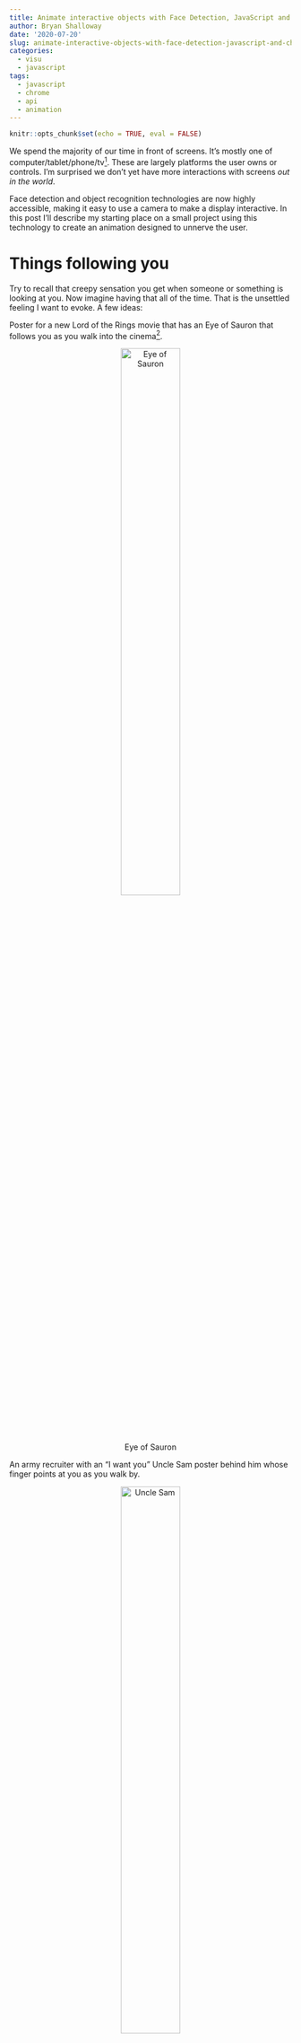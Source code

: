 ```yaml
---
title: Animate interactive objects with Face Detection, JavaScript and Chrome Browser
author: Bryan Shalloway
date: '2020-07-20'
slug: animate-interactive-objects-with-face-detection-javascript-and-chrome-browser
categories:
  - visu
  - javascript
tags:
  - javascript
  - chrome
  - api
  - animation
---
```


```r
knitr::opts_chunk$set(echo = TRUE, eval = FALSE)
```

We spend the majority of our time in front of screens. It's mostly one of computer/tablet/phone/tv^[Maybe also Peloton, car display, watch, Mirror... (if you're fancy).]. These are largely platforms the user owns or controls. I'm surprised we don't yet have more interactions with screens *out in the world*. 

Face detection and object recognition technologies are now highly accessible, making it easy to use a camera to make a display interactive. In this post I'll describe my starting place on a small project using this technology to create an animation designed to unnerve the user. 

# Things following you

Try to recall that creepy sensation you get when someone or something is looking at you. Now imagine having that all of the time. That is the unsettled feeling I want to evoke. A few ideas:

Poster for a new Lord of the Rings movie that has an Eye of Sauron that follows you as you walk into the cinema^[Similarly, picture a portrait whose eyes follow you as you walk-by -- similar to Mark Rober's [video] (https://www.youtube.com/watch?v=sPgKu2E-jdw), but tracking you automatically.]. 
<center>
![Eye of Sauron](https://i.insider.com/5aec114a19ee861f008b4855?width=1200&format=jpeg&auto=webp){width="50%"}
</center>
An army recruiter with an "I want you" Uncle Sam  poster behind him whose finger points at you as you walk by.
<center>
![Uncle Sam](https://upload.wikimedia.org/wikipedia/commons/thumb/1/1d/Unclesamwantyou.jpg/440px-Unclesamwantyou.jpg){width="50%"}
</center>
Someone at the grocery store (during COVID19) whose shirt beeps and flashes red if you get within 6 feet of them.

I intentionally made these examples somewhat dystopian. There is an important societal reckoning taking place right now regarding tracking technologies (particularly in regard to its impacts on communities of color). I wanted to work on something that, while playful, would call to mind concerns of a 'Big Brother' or 'watchful eye' like figure.

# Codepen example

As a starting place, I focused on animating an eye that would track a user that looked at it^[And that could be easily shared across devices.].

**Here is my first draft:**

<iframe width="100%" src="https://www.youtube.com/embed/UPAgQxaDDCo" frameborder="0" allow="accelerometer; autoplay; encrypted-media; gyroscope; picture-in-picture" allowfullscreen></iframe>

*If you want to set it up:*

* Open a Chrome browser and enable [experimental web platform features](chrome://flags/#enable-experimental-web-platform-features) (currently only works on Chrome and does not yet work on Android, iOS, or Linux)
* Go to my [codepen](https://codepen.io/brshallo/full/qBbyrLg)^[This is my first project using JavaScript (don't expect much when it comes to code quality).]
* Allow use of webcam when prompted 
* For a better view, ensure you are on the 'Results' tab and press the F11 key to hide the browser bar
* You will likely need to refresh when opening or when resizing

If you want to use it to creep out the family members you are locked at home with, see the [Additional actions] section.

# How I made it

To get the video and initial face detection set-up, I copied code from [this github repo](https://github.com/wesbos/beginner-javascript/tree/764f0d589e6affeda2c0b6f17874311188de0d57/exercises/55%20-%20Face%20Detection%20Censorship) by [Wes Bos](https://twitter.com/wesbos). To animate the eye I used an html5 canvas element and JavaScript. The eye simply follows your position in the video. Though I did a few things to make the eye movement look more interesting:

* Rather than updating with every frame, it estimates your position based on the moving average of 10 frames, this makes the movement appear more smooth and softens the jitters of the algorithm constantly updating its estimate of your position.
* I used some trigonometry to soften the tracking so that the pupil's movement would look more realistic at a distance. 
* I also have the components of the eye slightly change shape and turn in or out depending on your position. 
* However this is very much still a work in progress^[There are errors and most of the math here is almost nonsensical.] -- fixing the eye tracking is the major focus area for [Next steps].

# Next steps

**Improve position mapping:**

Using estimates of the length of facial landmarks, you can estimate the distance someone is from the screen. See relevant project on [github](https://github.com/philiiiiiipp/Android-Screen-to-Face-Distance-Measurement)^[For my use-case though I may use face height rather than (or in addition to) face width -- as cannot trust that people will be turned towards my camera and figure it is less likely they will tilt their head.]. Once you have an estimate of someone's position, you can more accurately adjust the animation so that the eye looks like it is following the user through space^[Though may be somewhat limited as a user has two eyes, not just one, so depth illusion might not work perfectly.]. Here is a 'back of the napkin' sketch of my mental model for the problem:

![Diagram of key location points for animating eyeball with reference to a user.](/post/2020-07-20-animate-interactive-objects-with-face-detection-javascript-and-chrome-browser_files/back-of-napkin-eyeball.jpg)

Once you have an estimate of the distance a face is from the camera, the important points for the projection of the eye to a 2d animation can be filled-in (with just a little bit of trigonometry). Ultimately I'd love to do something like can be found at this [github repo](https://github.com/evermeer/EVFaceTracker):

![](https://github.com/evermeer/EVFaceTracker/raw/master/EVFaceTracker.gif?raw=true){width="50%"}

Or picture a digital version of the creepy t-rex meme that was going around:

<iframe width="560" height="315" src="https://www.youtube.com/embed/A4QcyW-qTUg?start=9" frameborder="0" allow="accelerometer; autoplay; encrypted-media; gyroscope; picture-in-picture" allowfullscreen></iframe>

but tailored to where the user is standing. However this may be limited^[Afterall, we're not working with holograms or special glasses.], also the view would be tailored to a single user^[The animation would become distorted for users other than the individual the animation is tracking.].

**Improve everything else:**

The above improvements would require a great deal more sophistication in the animation. I'd also like to improve the code quality. All of these [Next steps] are largely aspirational -- this project is *far removed* from my day job and I am inexperienced in much of the underlying technologies / software. Hence I'm unsure when I'll pick this back-up^[But wanted to at least post this first draft].

# Learning path and resources

My initial plan (for building the eye tracking component) was to use the python bindings for OpenCV^[Open Computer Vision] for the face detection. I would then use the open source video editing software, *Blender* (which can also run python scripts) to overlay an animation^[Or some python animation library I might be able to find.]. See [example](https://www.youtube.com/watch?v=O7nNO3FLkLU) where someone uses webcam and Blender to demo their face animations on a character. A problem with this approach is that Blender is not a light-weight application. Hence I wasn't sure how I would easily deploy it... so I investigated alternative approaches.

Near the end of [this presentation](https://www.youtube.com/watch?v=8p5SDI4TNDc) by [Cassie Evans](https://twitter.com/cassiecodes?lang=en) on making interactive SVG images is where I learned about Google Chrome's experimental shape detection API. I then found Wes Bos's tweet on the subject.

<blockquote class="twitter-tweet"><p lang="en" dir="ltr">😮 Did you know Chrome has a FaceDetector API? <a href="https://t.co/wSwDdI8p1u">pic.twitter.com/wSwDdI8p1u</a></p>&mdash; Wes Bos (@wesbos) <a href="https://twitter.com/wesbos/status/976097163834019842?ref_src=twsrc%5Etfw">March 20, 2018</a></blockquote> <script async src="https://platform.twitter.com/widgets.js" charset="utf-8"></script>

I decided to go this route because of the relative simplicity of the shape detection API and the ease with which I could then deploy a first draft through a Chrome browser. *A problem* was that I needed to learn some web development (or at least JavaScript) basics. 

*Preliminary learning resources:*

* About 40% of the videos/exercises from the first three courses of [University of Michigan's Web Design series on coursera](https://www.coursera.org/specializations/web-design#courses) by [Colleen van Lent ](https://twitter.com/ColleenAtUMSI)
* The first few chapters of [Learn to Code HTML & CSS](https://learn.shayhowe.com/html-css/building-your-first-web-page/) by [Shay Howe](https://twitter.com/shayhowe)
* Most of the [tutorials on HTML5 canvas](https://www.youtube.com/watch?v=EO6OkltgudE&list=PLpPnRKq7eNW3We9VdCfx9fprhqXHwTPXL) elements by [Chris Courses](https://twitter.com/chriscourses?lang=en)

Rather than using SVG's, I ended-up just using a canvas element and JavaScript^[Again, don't expect much when it comes to code quality.]. 

# Closing thoughts

Try it out or consider ways you can make something engaging or surprising for users. If you do, please let me know at [brshallo](https://twitter.com/brshallo) on Twitter `r emo::ji("smile")`.

# Appendix

## Additional actions

* Ensure there is *good* lighting, tracking tends to get jumpy at a distance (honestly only works so-so at this point)^[Perhaps will fix / improve in future.]
* Plug device into a TV or larger display 
* Get the camera lined-up (ideally is close to eye-level)
* Call your loved one into the room and wait for them to notice and start interacting with the giant eye ball that is following them
* For *bonus* points capture it on video and tweet it at me or with an appropriate hashtag (e.g. #eyeseeyou)
* For *bonus* bonus points, edit (or improve) the code and make some fun new animation 
